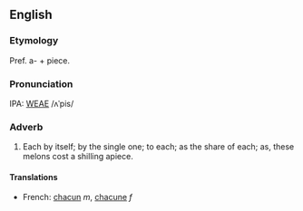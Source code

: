 ==English==
===Etymology===
Pref. a- + piece.

===Pronunciation===
IPA: [[WEAE]] /ʌˈpis/

===Adverb===
# Each by itself; by the single one; to each; as the share of each; as, these melons cost a shilling apiece.
<!-- material copied from Webster's Revised Unabridged Dictionary (1913) -->

====Translations====
*French: [[chacun]] ''m'', [[chacune]] ''f''
